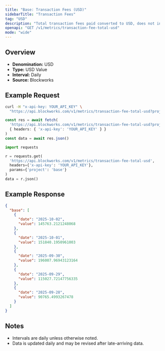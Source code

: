 ```yaml
---
title: "Base: Transaction Fees (USD)"
sidebarTitle: "Transaction Fees"
tag: "USD"
description: "Total transaction fees paid converted to USD, does not include out-of-protocol tips or additional sources of revenue"
openapi: "GET /v1/metrics/transaction-fee-total-usd"
mode: "wide"
---
```


## Overview

- **Denomination:** USD
- **Type:** USD Value
- **Interval:** Daily
- **Source:** Blockworks

## Example Request

<CodeGroup>

```bash cURL
curl -H "x-api-key: YOUR_API_KEY" \
  "https://api.blockworks.com/v1/metrics/transaction-fee-total-usd?project=base"
```

```typescript TypeScript
const res = await fetch(
  'https://api.blockworks.com/v1/metrics/transaction-fee-total-usd?project=base',
  { headers: { 'x-api-key': 'YOUR_API_KEY' } }
)
const data = await res.json()
```

```python Python
import requests

r = requests.get(
  'https://api.blockworks.com/v1/metrics/transaction-fee-total-usd',
  headers={'x-api-key': 'YOUR_API_KEY'},
  params={'project': 'base'}
)
data = r.json()
```

</CodeGroup>

## Example Response

```json
{
  "base": [
    {
      "date": "2025-10-02",
      "value": 145763.2121248068
    },
    {
      "date": "2025-10-01",
      "value": 151840.1950961003
    },
    {
      "date": "2025-09-30",
      "value": 196007.96943123164
    },
    {
      "date": "2025-09-29",
      "value": 115027.72147756335
    },
    {
      "date": "2025-09-28",
      "value": 90765.4993267478
    }
  ]
}
```

## Notes
- Intervals are daily unless otherwise noted.
- Data is updated daily and may be revised after late-arriving data.